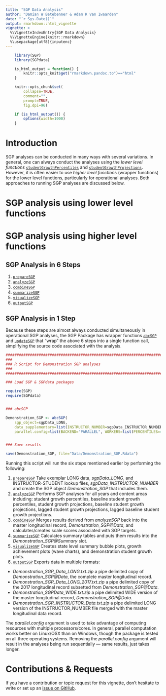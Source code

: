 ```yaml
---
title: "SGP Data Analysis"
author: "Damian W Betebenner & Adam R Van Iwaarden"
date: "`r Sys.Date()`"
output: rmarkdown::html_vignette
vignette: >
  %\VignetteIndexEntry{SGP Data Analysis}
  %\VignetteEngine{knitr::rmarkdown}
  %\usepackage[utf8]{inputenc}
---
```


```r
    library(SGP)
    library(SGPdata)

    is_html_output = function() {
        knitr::opts_knit$get("rmarkdown.pandoc.to")=="html"
    }

    knitr::opts_chunk$set(
        collapse=TRUE,
        comment="",
        prompt=TRUE,
        fig.dpi=96)

    if (is_html_output()) {
        options(width=1000)
    }
```

# Introduction

SGP analyses can be conducted in many ways with several variations. In general, one can always conduct the analyses using the *lower level functions*
[```studentGrowthPercentiles```](../reference/studentGrowthPercentiles.html) and [```studentGrowthProjections```](../reference/studentGrowthProjections.html).
However, it is often easier to use *higher level functions* (wrapper functions) for the lower level functions, particularly for operational analyses.
Both approaches to running SGP analyses are discussed below.


# SGP analysis using lower level functions




# SGP analysis using higher level functions

## SGP Analysis in 6 Steps

1. [```prepareSGP```](../reference/prepareSGP.html)
2. [```analyzeSGP```](../reference/analyzeSGP.html)
3. [```combineSGP```](../reference/combineSGP.html)
4. [```summarizeSGP```](../reference/summarizeSGP.html)
5. [```visualizeSGP```](../reference/visualizeSGP.html)
6. [```outputSGP```](../reference/outputSGP.html)


## SGP Analysis in 1 Step

Because these steps are almost always conducted simultaneously in operational SGP analyses, the SGP Package has wrapper functions
[```abcSGP```](reference/abcSGP.html) and [```updateSGP```](../reference/updateSGP.html)
that "wrap" the above 6 steps into a single function call, simplifying the source code associated with the analysis.


```r
#####################################################################################
###
### R Script for Demonstration SGP analyses
###
#####################################################################################

### Load SGP & SGPdata packages

require(SGP)
require(SGPdata)


### abcSGP

Demonstration_SGP <- abcSGP(
	sgp_object=sgpData_LONG,
	data_supplementary=list(INSTRUCTOR_NUMBER=sgpData_INSTRUCTOR_NUMBER),
	parallel.config=list(BACKEND="PARALLEL", WORKERS=list(PERCENTILES=4, BASELINE_PERCENTILES=4, PROJECTIONS=4, LAGGED_PROJECTIONS=4, SGP_SCALE_SCORE_TARGETS=4, SUMMARY=4, GA_PLOTS=4, SG_PLOTS=1)))


### Save results

save(Demonstration_SGP, file="Data/Demonstration_SGP.Rdata")
```

Running this script will run the six steps mentioned earlier by performing the following:

1. [```prepareSGP```](../reference/prepareSGP.html) Take exemplar LONG data, *sgpData_LONG*, and INSTRUCTOR-STUDENT lookup files, *sgpData_INSTRUCTOR_NUMBER* and create the SGP object *Demonstration_SGP* that includes them.
2. [```analyzeSGP```](../reference/analyzeSGP.html) Performs SGP analyses for all years and content areas including: student growth percentiles, baseline student growth percentiles, student growth projections, baseline student growth projections, lagged student growth projections, lagged baseline student growth projections.
3. [```combineSGP```](../reference/combineSGP.html) Merges results derived from *analyzeSGP* back into the master longitudinal record, *Demonstration_SGP@Data*, and calculates/creates scale scores associated with SGP targets.
4. [```summarizeSGP```](../reference/summarizeSGP.html) Calculates summary tables and puts them results into the *Demonstration_SGP@Summary* slot.
5. [```visualizeSGP```](../reference/visualizeSGP.html) Creates state level summary bubble plots, growth achievement plots (wave charts), and demonstration student growth plots.
6. [```outputSGP```](../reference/outputSGP.html) Exports data in multiple formats:
  * *Demonstration_SGP_Data_LONG.txt.zip* a pipe delimited copy of *Demonstration_SGP@Data*, the complete master longitudinal record.
  * *Demonstration_SGP_Data_LONG_2017.txt.zip* a pipe delimited copy of the 2017 longitudinal record subsetted from *Demonstration_SGP@Data*.
  * *Demonstration_SGPData_WIDE.txt.zip* a pipe delimited WIDE version of the master longitudinal record, *Demonstration_SGP@Data*.
  * *Demonstration_SGP_INSTRUCTOR_Data.txt.zip* a pipe delimited LONG version of the INSTRUCTOR_NUMBER file merged with the master longitudinal data record.

The *parallel.config* argument is used to take advantage of computing resources with multiple processors/cores. In general, parallel computation works better on
Linux/OSX than on Windows, though the package is tested on all three operating systems. Removing the *parallel.config* argument will result in the analyses being run
sequentially --- same results, just takes longer.


# Contributions & Requests

If you have a contribution or topic request for this vignette, don't hesitate to write or set up
an [issue on GitHub](https://github.com/CenterForAssessment/SGP/issues).
